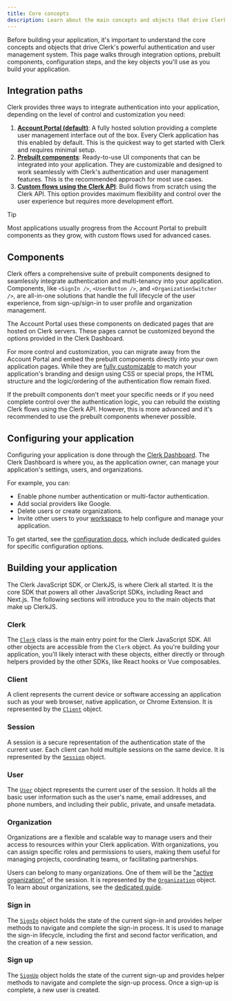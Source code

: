```yaml
---
title: Core concepts
description: Learn about the main concepts and objects that drive Clerk's powerful authentication and user management system.
---
```


Before building your application, it's important to understand the core concepts and objects that drive Clerk's powerful authentication and user management system. This page walks through integration options, prebuilt components, configuration steps, and the key objects you'll use as you build your application.

## Integration paths

Clerk provides three ways to integrate authentication into your application, depending on the level of control and customization you need:

1. **[Account Portal (default)](/docs/guides/customizing-clerk/account-portal)**: A fully hosted solution providing a complete user management interface out of the box. Every Clerk application has this enabled by default. This is the quickest way to get started with Clerk and requires minimal setup.
1. **[Prebuilt components](/docs/references/general/components/overview)**: Ready-to-use UI components that can be integrated into your application. They are customizable and designed to work seamlessly with Clerk's authentication and user management features. This is the recommended approach for most use cases.
1. **[Custom flows using the Clerk API](/docs/guides/development/custom-flows/overview)**: Build flows from scratch using the Clerk API. This option provides maximum flexibility and control over the user experience but requires more development effort.

> [!TIP]
> Most applications usually progress from the Account Portal to prebuilt components as they grow, with custom flows used for advanced cases.

## Components

Clerk offers a comprehensive suite of prebuilt components designed to seamlessly integrate authentication and multi-tenancy into your application. Components, like `<SignIn />`, `<UserButton />`, and `<OrganizationSwitcher />`, are all-in-one solutions that handle the full lifecycle of the user experience, from sign-up/sign-in to user profile and organization management.

The Account Portal uses these components on dedicated pages that are hosted on Clerk servers. These pages cannot be customized beyond the options provided in the Clerk Dashboard.

For more control and customization, you can migrate away from the Account Portal and embed the prebuilt components directly into your own application pages. While they are [fully customizable](/docs/guides/customizing-clerk/appearance-prop/overview) to match your application's branding and design using CSS or special props, the HTML structure and the logic/ordering of the authentication flow remain fixed.

If the prebuilt components don't meet your specific needs or if you need complete control over the authentication logic, you can rebuild the existing Clerk flows using the Clerk API. However, this is more advanced and it's recommended to use the prebuilt components whenever possible.

## Configuring your application

Configuring your application is done through the [Clerk Dashboard](https://dashboard.clerk.com). The Clerk Dashboard is where you, as the application owner, can manage your application's settings, users, and organizations.

For example, you can:

- Enable phone number authentication or multi-factor authentication.
- Add social providers like Google.
- Delete users or create organizations.
- Invite other users to your [workspace](/docs/guides/dashboard/overview#workspaces) to help configure and manage your application.

To get started, see the [configuration docs](/docs/guides/configure/auth-strategies/sign-up-sign-in-options), which include dedicated guides for specific configuration options.

## Building your application

The Clerk JavaScript SDK, or ClerkJS, is where Clerk all started. It is the core SDK that powers all other JavaScript SDKs, including React and Next.js. The following sections will introduce you to the main objects that make up ClerkJS.

### Clerk

The [`Clerk`](/docs/references/javascript/clerk) class is the main entry point for the Clerk JavaScript SDK. All other objects are accessible from the `Clerk` object. As you're building your application, you'll likely interact with these objects, either directly or through helpers provided by the other SDKs, like React hooks or Vue composables.

### Client

A client represents the current device or software accessing an application such as your web browser, native application, or Chrome Extension. It is represented by the [`Client`](/docs/references/javascript/client) object.

### Session

A session is a secure representation of the authentication state of the current user. Each client can hold multiple sessions on the same device. It is represented by the [`Session`](/docs/references/javascript/session) object.

### User

The [`User`](/docs/references/javascript/user) object represents the current user of the session. It holds all the basic user information such as the user's name, email addresses, and phone numbers, and including their public, private, and unsafe metadata.

### Organization

Organizations are a flexible and scalable way to manage users and their access to resources within your Clerk application. With organizations, you can assign specific roles and permissions to users, making them useful for managing projects, coordinating teams, or facilitating partnerships.

Users can belong to many organizations. One of them will be the ["active organization"](/docs/guides/organizations/overview#active-organization) of the session. It is represented by the [`Organization`](/docs/references/javascript/organization) object. To learn about organizations, see the [dedicated guide](/docs/guides/organizations/overview).

### Sign in

The [`SignIn`](/docs/references/javascript/sign-in) object holds the state of the current sign-in and provides helper methods to navigate and complete the sign-in process. It is used to manage the sign-in lifecycle, including the first and second factor verification, and the creation of a new session.

### Sign up

The [`SignUp`](/docs/references/javascript/sign-up) object holds the state of the current sign-up and provides helper methods to navigate and complete the sign-up process. Once a sign-up is complete, a new user is created.
